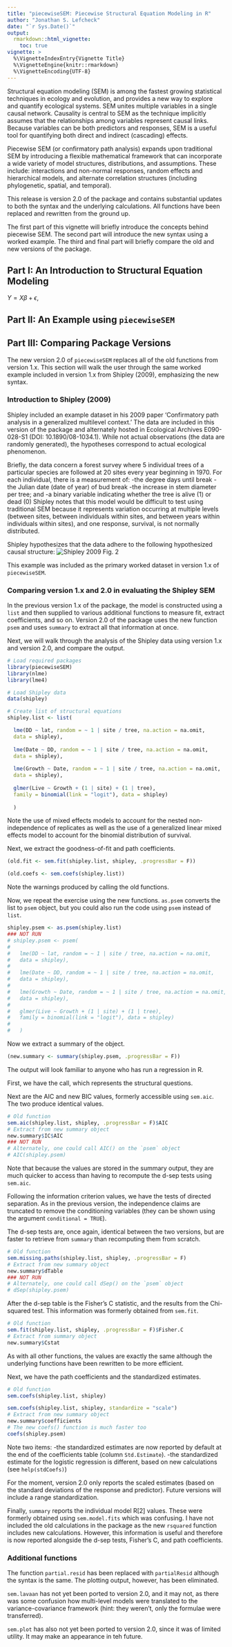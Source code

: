 ```yaml
---
title: "piecewiseSEM: Piecewise Structural Equation Modeling in R"
author: "Jonathan S. Lefcheck"
date: "`r Sys.Date()`"
output: 
  rmarkdown::html_vignette:
    toc: true
vignette: >
  %\VignetteIndexEntry{Vignette Title}
  %\VignetteEngine{knitr::rmarkdown}
  %\VignetteEncoding{UTF-8}
---
```


Structural equation modeling (SEM) is among the fastest growing statistical techniques in ecology and evolution, and provides a new way to explore and quantify ecological systems. SEM unites multiple variables in a single causal network. Causality is central to SEM as the technique implicitly assumes that the relationships among variables represent causal links. Because variables can be both predictors and responses, SEM is a useful tool for quantifying both direct and indirect (cascading) effects.

Piecewise SEM (or confirmatory path analysis) expands upon traditional SEM by introducing a flexible mathematical framework that can incorporate a wide variety of model structures, distributions, and assumptions. These include: interactions and non-normal responses, random effects and hierarchical models, and alternate correlation structures (including phylogenetic, spatial, and temporal).

This release is version 2.0 of the package and contains substantial updates to both the syntax and the underlying calculations. All functions have been replaced and rewritten from the ground up. 

The first part of this vignette will briefly introduce the concepts behind piecewise SEM. The second part will introduce the new syntax using a worked example. The third and final part will briefly compare the old and new versions of the package.

## Part I: An Introduction to Structural Equation Modeling


 $Y = X\beta + \epsilon$,

## Part II: An Example using `piecewiseSEM`


## Part III: Comparing Package Versions

The new version 2.0 of `piecewiseSEM` replaces all of the old functions from version 1.x. This section will walk the user through the same worked example included in version 1.x from Shipley (2009), emphasizing the new syntax.

### Introduction to Shipley (2009)

Shipley included an example dataset in his 2009 paper 'Confirmatory path analysis in a generalized multilevel context.' The data are included in this version of the package and alternately hosted in Ecological Archives E090-028-S1 (DOI: 10.1890/08-1034.1). While not actual observations (the data are randomly generated), the hypotheses correspond to actual ecological phenomenon. 

Briefly, the data concern a forest survey where 5 individual trees of a particular species are followed at 20 sites every year beginning in 1970. For each individual, there is a measurement of:
-the degree days until break
-the Julian date (date of year) of bud break
-the increase in stem diameter per tree; and
-a binary variable indicating whether the tree is alive (1) or dead (0)
Shipley notes that this model would be difficult to test using traditional SEM because it represents variation occurring at multiple levels (between sites, between individuals within sites, and between years within individuals within sites), and one response, survival, is not normally distributed.

Shipley hypothesizes that the data adhere to the following hypothesized causal structure:
![Shipley 2009 Fig. 2](https://raw.githubusercontent.com/jslefche/jslefche.github.io/master/img/shipley_2009.jpg)

This example was included as the primary worked dataset in version 1.x of `piecewiseSEM`.

### Comparing version 1.x and 2.0 in evaluating the Shipley SEM

In the previous version 1.x of the package, the model is constructed using a `list` and then supplied to various additional functions to measure fit, extract coefficients, and so on. Version 2.0 of the package uses the new function `psem` and uses `summary` to extract all that information at once.

Next, we will walk through the analysis of the Shipley data using version 1.x and version 2.0, and compare the output.

```r
# Load required packages
library(piecewiseSEM)
library(nlme)
library(lme4)

# Load Shipley data
data(shipley)

# Create list of structural equations
shipley.list <- list(

  lme(DD ~ lat, random = ~ 1 | site / tree, na.action = na.omit, 
  data = shipley),
  
  lme(Date ~ DD, random = ~ 1 | site / tree, na.action = na.omit, 
  data = shipley),
  
  lme(Growth ~ Date, random = ~ 1 | site / tree, na.action = na.omit, 
  data = shipley),
  
  glmer(Live ~ Growth + (1 | site) + (1 | tree), 
  family = binomial(link = "logit"), data = shipley) 
  
  )
```
Note the use of mixed effects models to account for the nested non-independence of replicates as well as the use of a generalized linear mixed effects model to account for the binomial distribution of survival.

Next, we extract the goodness-of-fit and path coefficients.

```r
(old.fit <- sem.fit(shipley.list, shipley, .progressBar = F))

(old.coefs <- sem.coefs(shipley.list))
```
Note the warnings produced by calling the old functions.
  
Now, we repeat the exercise using the new functions. `as.psem` converts the list to `psem` object, but you could also run the code using `psem` instead of `list`.
```r
shipley.psem <- as.psem(shipley.list)
### NOT RUN
# shipley.psem <- psem(
# 
#   lme(DD ~ lat, random = ~ 1 | site / tree, na.action = na.omit, 
#   data = shipley),
#   
#   lme(Date ~ DD, random = ~ 1 | site / tree, na.action = na.omit, 
#   data = shipley),
#   
#   lme(Growth ~ Date, random = ~ 1 | site / tree, na.action = na.omit, 
#   data = shipley),
#   
#   glmer(Live ~ Growth + (1 | site) + (1 | tree), 
#   family = binomial(link = "logit"), data = shipley) 
#   
#   )
```

Now we extract a summary of the object.
```r
(new.summary <- summary(shipley.psem, .progressBar = F))
```
The output will look familiar to anyone who has run a regression in R.

First, we have the call, which represents the structural questions.

Next are the AIC and new BIC values, formerly accessible using `sem.aic`. The two produce identical values.
```r
# Old function
sem.aic(shipley.list, shipley, .progressBar = F)$AIC
# Extract from new summary object
new.summary$IC$AIC
### NOT RUN
# Alternately, one could call AIC() on the `psem` object
# AIC(shipley.psem)
```
Note that because the values are stored in the summary output, they are much quicker to access than having to recompute the d-sep tests using `sem.aic`.

Following the information criterion values, we have the tests of directed separation. As in the previous version, the independence claims are truncated to remove the conditioning variables (they can be shown using the argument `conditional = TRUE`).

The d-sep tests are, once again, identical between the two versions, but are faster to retrieve from `summary` than recomputing them from scratch.
```r
# Old function
sem.missing.paths(shipley.list, shipley, .progressBar = F)
# Extract from new summary object
new.summary$dTable
### NOT RUN
# Alternately, one could call dSep() on the `psem` object
# dSep(shipley.psem)
```

After the d-sep table is the Fisher's C statistic, and the results from the Chi-squared test. This information was formerly obtained from `sem.fit`.
```r
# Old function
sem.fit(shipley.list, shipley, .progressBar = F)$Fisher.C
# Extract from summary object
new.summary$Cstat
```
As with all other functions, the values are exactly the same although the underlying functions have been rewritten to be more efficient.

Next, we have the path coefficients and the standardized estimates.
```r
# Old function
sem.coefs(shipley.list, shipley)

sem.coefs(shipley.list, shipley, standardize = "scale")
# Extract from new summary object
new.summary$coefficients
# The new coefs() function is much faster too
coefs(shipley.psem)
```

Note two items: 
-the standardized estimates are now reported by default at the end of the coefficients table (column `Std.Estimate`).
-the standardized estimate for the logistic regression is different, based on new calculations (see `help(stdCoefs)`)

For the moment, version 2.0 only reports the scaled estimates (based on the standard deviations of the response and predictor). Future versions will include a range standardization.

Finally, `summary` reports the individual model R[2] values. These were formerly obtained using `sem.model.fits` which was confusing. I have not included the old calculations in the package as the new `rsquared` function includes new calculations. However, this information is useful and therefore is now reported alongside the d-sep tests, Fisher's C, and path coefficients.

### Additional functions

The function `partial.resid` has been replaced with `partialResid` although the syntax is the same. The plotting output, however, has been eliminated.

`sem.lavaan` has not yet been ported to version 2.0, and it may not, as there was some confusion how multi-level models were translated to the variance-covariance framework (hint: they weren't, only the formulae were transferred).

`sem.plot` has also not yet been ported to version 2.0, since it was of limited utility. It may make an appearance in teh future.
